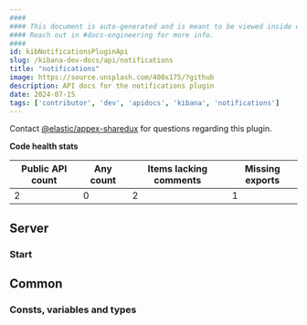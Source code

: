 ```yaml
---
####
#### This document is auto-generated and is meant to be viewed inside our experimental, new docs system.
#### Reach out in #docs-engineering for more info.
####
id: kibNotificationsPluginApi
slug: /kibana-dev-docs/api/notifications
title: "notifications"
image: https://source.unsplash.com/400x175/?github
description: API docs for the notifications plugin
date: 2024-07-15
tags: ['contributor', 'dev', 'apidocs', 'kibana', 'notifications']
---
```




Contact [@elastic/appex-sharedux](https://github.com/orgs/elastic/teams/appex-sharedux) for questions regarding this plugin.

**Code health stats**

| Public API count  | Any count | Items lacking comments | Missing exports |
|-------------------|-----------|------------------------|-----------------|
| 2 | 0 | 2 | 1 |

## Server

### Start
<DocDefinitionList data={[notificationsObj.server.start]}/>

## Common

### Consts, variables and types
<DocDefinitionList data={notificationsObj.common.misc}/>

